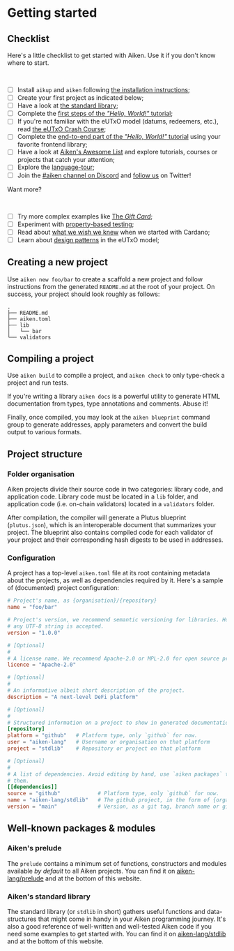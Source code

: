 
# Getting started

## Checklist

Here's a little checklist to get started with Aiken. Use it if you don't know
where to start.

<br/>

- [ ] Install `aikup` and `aiken` following [the installation instructions](/installation-instructions#installation-instructions);
- [ ] Create your first project as indicated below;
- [ ] Have a look at [the standard library](https://aiken-lang.github.io/stdlib/);
- [ ] Complete the [first steps of the _"Hello, World!"_ tutorial](/example--hello-world/basics);
- [ ] If you're not familiar with the eUTxO model (datums, redeemers, etc.), read [the eUTxO Crash Course](/fundamentals/eutxo);
- [ ] Complete the [end-to-end part of the _"Hello, World!"_ tutorial](/example--hello-world/end-to-end/pycardano) using your favorite frontend library;
- [ ] Have a look at [Aiken's Awesome List](https://github.com/aiken-lang/awesome-aiken#readme) and explore tutorials, courses or projects that catch your attention;
- [ ] Explore the [language-tour](/language-tour/primitive-types);
- [ ] Join the [#aiken channel on Discord](https://discord.com/invite/Vc3x8N9nz2) and [follow us](https://twitter.com/aiken_eng) on Twitter!

Want more?

<br/>

- [ ] Try more complex examples like [The _Gift Card_](/example--gift-card);
- [ ] Experiment with [property-based testing](/language-tour/tests#property-based-test);
- [ ] Read about [what we wish we knew](/fundamentals/what-i-wish-i-knew) when we started with Cardano;
- [ ] Learn about [design patterns](https://github.com/Anastasia-Labs/design-patterns?tab=readme-ov-file#design-patterns) in the eUTxO model;

## Creating a new project

Use `aiken new foo/bar` to create a scaffold a new project and follow
instructions from the generated `README.md` at the root of your project. On
success, your project should look roughly as follows:

```
.
├── README.md
├── aiken.toml
├── lib
│   └── bar
└── validators
```

## Compiling a project

Use `aiken build` to compile a project, and `aiken check` to only type-check a
project and run tests.

If you're writing a library `aiken docs` is a powerful utility to generate HTML
documentation from types, type annotations and comments. Abuse it!

Finally, once compiled, you may look at the `aiken blueprint` command group to
generate addresses, apply parameters and convert the build output to various
formats.

## Project structure

### Folder organisation

Aiken projects divide their source code in two categories: library code, and
application code. Library code must be located in a `lib` folder, and
application code (i.e. on-chain validators) located in a `validators` folder.

After compilation, the compiler will generate a Plutus blueprint
(`plutus.json`), which is an interoperable document that summarizes your
project. The blueprint also contains compiled code for each validator of your
project and their corresponding hash digests to be used in addresses.

### Configuration

A project has a top-level `aiken.toml` file at its root containing metadata
about the projects, as well as dependencies required by it. Here's a sample of
(documented) project configuration:

```toml filename="aiken.toml"
# Project's name, as {organisation}/{repository}
name = "foo/bar"

# Project's version, we recommend semantic versioning for libraries. However,
# any UTF-8 string is accepted.
version = "1.0.0"

# [Optional]
#
# A license name. We recommend Apache-2.0 or MPL-2.0 for open source projects.
licence = "Apache-2.0"

# [Optional]
#
# An informative albeit short description of the project.
description = "A next-level DeFi platform"

# [Optional]
#
# Structured information on a project to show in generated documentation.
[repository]
platform = "github"   # Platform type, only `github` for now.
user = "aiken-lang"   # Username or organisation on that platform
project = "stdlib"    # Repository or project on that platform

# [Optional]
#
# A list of dependencies. Avoid editing by hand, use `aiken packages` to manage
# them.
[[dependencies]]
source = "github"            # Platform type, only `github` for now.
name = "aiken-lang/stdlib"   # The github project, in the form of {organisation}/{repository}.
version = "main"             # Version, as a git tag, branch name or git commit hash
```

## Well-known packages & modules

### Aiken's prelude

The `prelude` contains a minimum set of functions, constructors and modules
available _by default_ to all Aiken projects. You can find it on
[aiken-lang/prelude](https://aiken-lang.github.io/prelude/) and at the bottom
of this website.

### Aiken's standard library

The standard library (or `stdlib` in short) gathers useful functions and
data-structures that might come in handy in your Aiken programming journey.
It's also a good reference of well-written and well-tested Aiken code if you
need some examples to get started with. You can find it on
[aiken-lang/stdlib](https://aiken-lang.github.io/stdlib/) and at the bottom of
this website.
